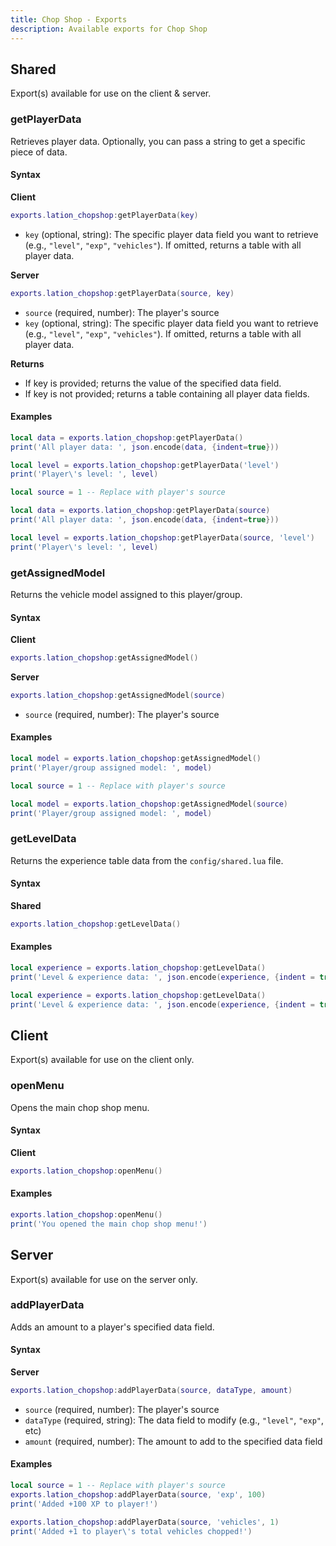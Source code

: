 ```yaml
---
title: Chop Shop - Exports
description: Available exports for Chop Shop
---
```


## Shared
Export(s) available for use on the client & server.

### getPlayerData
Retrieves player data. Optionally, you can pass a string to get a specific piece of data.

#### Syntax

**Client**
```lua copy
exports.lation_chopshop:getPlayerData(key)
```
* `key` (optional, string): The specific player data field you want to retrieve (e.g., `"level"`, `"exp"`, `"vehicles"`). If omitted, returns a table with all player data.

**Server**
```lua copy
exports.lation_chopshop:getPlayerData(source, key)
```
* `source` (required, number): The player's source
* `key` (optional, string): The specific player data field you want to retrieve (e.g., `"level"`, `"exp"`, `"vehicles"`). If omitted, returns a table with all player data.

**Returns**
* If key is provided; returns the value of the specified data field.
* If key is not provided; returns a table containing all player data fields.

#### Examples  
```lua filename="client.lua" copy
local data = exports.lation_chopshop:getPlayerData()
print('All player data: ', json.encode(data, {indent=true}))

local level = exports.lation_chopshop:getPlayerData('level')
print('Player\'s level: ', level)
```
```lua filename="server.lua" copy
local source = 1 -- Replace with player's source

local data = exports.lation_chopshop:getPlayerData(source)
print('All player data: ', json.encode(data, {indent=true}))

local level = exports.lation_chopshop:getPlayerData(source, 'level')
print('Player\'s level: ', level)
```

### getAssignedModel
Returns the vehicle model assigned to this player/group.

#### Syntax

**Client**
```lua copy
exports.lation_chopshop:getAssignedModel()
```

**Server**
```lua copy
exports.lation_chopshop:getAssignedModel(source)
```
* `source` (required, number): The player's source

#### Examples  
```lua filename="client.lua" copy
local model = exports.lation_chopshop:getAssignedModel()
print('Player/group assigned model: ', model)
```
```lua filename="server.lua" copy
local source = 1 -- Replace with player's source

local model = exports.lation_chopshop:getAssignedModel(source)
print('Player/group assigned model: ', model)
```

### getLevelData
Returns the experience table data from the ```config/shared.lua``` file.

#### Syntax

**Shared**
```lua copy
exports.lation_chopshop:getLevelData()
```

#### Examples  
```lua filename="client.lua" copy
local experience = exports.lation_chopshop:getLevelData()
print('Level & experience data: ', json.encode(experience, {indent = true}))
```
```lua filename="server.lua" copy
local experience = exports.lation_chopshop:getLevelData()
print('Level & experience data: ', json.encode(experience, {indent = true}))
```

## Client
Export(s) available for use on the client only.

### openMenu
Opens the main chop shop menu.

#### Syntax

**Client**
```lua copy
exports.lation_chopshop:openMenu()
```

#### Examples  
```lua filename="client.lua" copy
exports.lation_chopshop:openMenu()
print('You opened the main chop shop menu!')
```

## Server
Export(s) available for use on the server only.

### addPlayerData
Adds an amount to a player's specified data field.

#### Syntax

**Server**
```lua copy
exports.lation_chopshop:addPlayerData(source, dataType, amount)
```
* `source` (required, number): The player's source
* `dataType` (required, string): The data field to modify (e.g., `"level"`, `"exp"`, etc)
* `amount` (required, number): The amount to add to the specified data field

#### Examples
```lua filename="server.lua" copy
local source = 1 -- Replace with player's source
exports.lation_chopshop:addPlayerData(source, 'exp', 100)
print('Added +100 XP to player!')

exports.lation_chopshop:addPlayerData(source, 'vehicles', 1)
print('Added +1 to player\'s total vehicles chopped!')
```